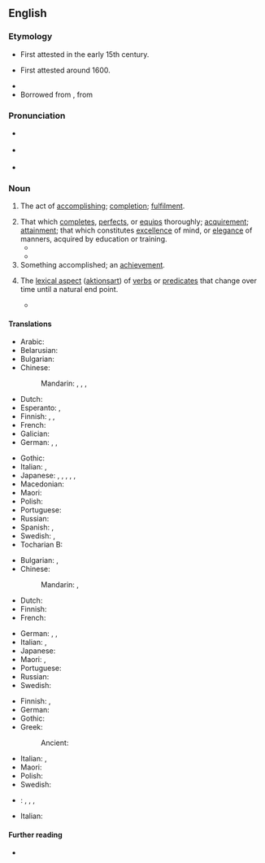 ==English==

===Etymology===
* First attested in the early 15th century.
* {{sense|completes|perfects|equips}} First attested around 1600.
* {{suffix|en|accomplish|ment}}
* Borrowed from {{bor|en|fr|accomplissement}}, from {{m|fro|accomplir}}

===Pronunciation===
* {{a|RP}} {{IPA|en|/ə.ˈkʌm.plɪʃ.mənt/}}
* {{a|GA}} {{IPA|en|/ə.ˈkɑm.plɪʃ.mənt/}}
* {{audio|en|En-us-accomplishment.ogg|Audio (US)}}

===Noun===
{{en-noun|~}}

# The act of [[accomplish]]ing; [[completion]]; [[fulfilment]].
#: {{usex|en|the '''accomplishment''' of an enterprise, of a prophecy, etc}}
# That which [[complete]]s, [[perfect]]s, or [[equip]]s thoroughly; [[acquirement]]; [[attainment]]; that which constitutes [[excellence]] of mind, or [[elegance]] of manners, acquired by education or training.
#* {{quote-book|en|1763|{{w|Charles Churchill (satirist)|Charles Churchill}}|The Ghost|section=Book III|passage=I’ll make a proof how I advance in / My new '''accomplishment''' of dancing.}}
#* {{quote-book|en|1782|{{w|William Cowper}}|The Progress of Error|passage='''Accomplishments''' have taken virtue’s place, / And wisdom falls before exterior grace ;}}
# Something accomplished; an [[achievement]].
#: {{ux|en|Increasing sales by 20% in the last quarter was seen as a major '''accomplishment''' for the business.}}
# {{lb|en|grammar|semantics}} The [[lexical aspect]] ([[aktionsart]]) of [[verb]]s or [[predicate]]s that change over time until a natural end point.
#* {{quote-book|en|1997|Robert van Valin and Randy LaPolla|Syntax||183-84|Thus it is attested that some children have taken an '''accomplishment''' verb like ''disappear'', which does not have a causative counterpart, and used it as a causative '''accomplishment''' in sentences like ''He disappeared it'', i.e. ‘He made it disappear.’||url=https://books.google.com/books?id=DxcrbgT1_oMC&pg=183}}

====Translations====
{{trans-top|the act of accomplishing}}
* Arabic: {{t|ar|تَنْفِيذ|m}}
* Belarusian: {{t|be|дасягне́нне|n|sc=Cyrl}}
* Bulgarian: {{t+|bg|постиже́ние|n}}
* Chinese:
*: Mandarin: {{t+|cmn|成就|tr=chéngjiù|sc=Hani}}, {{t+|cmn|成果|tr=chéngguǒ|sc=Hani}}, {{t+|cmn|成績|sc=Hani}}, {{t+|cmn|成绩|tr=chéngjì|sc=Hani}}
* Dutch: {{t+|nl|voltooiing|f}}
* Esperanto: {{t|eo|plenumo}}, {{t|eo|kompletigo}}
* Finnish: {{t+|fi|toteuttaminen}}, {{t+|fi|toteutuminen}}, {{t|fi|aikaansaanti}}
* French: {{t+|fr|accomplissement|m}}
* Galician: {{t|gl|logro|m}}
* German: {{t+|de|Ausführung|f}} {{t+|de|Durchführung|f}}, {{t+|de|Vollendung|f}}, {{t+|de|Erfüllung|f}}
{{trans-mid}}
* Gothic: {{t|got|𐍅𐌰𐌿𐍂𐍃𐍄𐍅|n}}
* Italian: {{t+|it|realizzazione|f}}, {{t+|it|attuazione|f}}
* Japanese: {{t+|ja|遂行|tr=すいこう, suikō|sc=Jpan}}, {{t+|ja|達成|tr=たっせい, tassei|sc=Jpan}}, {{t+|ja|到達|tr=とうたつ, tōtatsu|sc=Jpan}}, {{t+|ja|業績|tr=ぎょうせき, gyōseki|sc=Jpan}}, {{t+|ja|成果|tr=せいか, seika|sc=Jpan}}, {{t+|ja|成績|tr=せいせき, seiseki|sc=Jpan}}
* Macedonian: {{t|mk|достигнување|n}}
* Maori: {{t|mi|whakatutukitanga}}
* Polish: {{t+|pl|osiągnięcie|n}}
* Portuguese: {{t+|pt|realização|f}}
* Russian: {{t+|ru|достиже́ние|n}}
* Spanish: {{t+|es|logro|m}}, {{t+|es|éxito|m}}
* Swedish: {{t+|sv|fullbordan|c}}, {{t+|sv|utförande|n}}
* Tocharian B: {{t|txb|yāmor}}
{{trans-bottom}}

{{trans-top|that which completes}}
* Bulgarian: {{t+|bg|завършване|n}}, {{t+|bg|изпълнение|n}}
* Chinese:
*: Mandarin: {{t+|cmn|結束|sc=Hani}}, {{t+|cmn|结束|tr=jiéshù|sc=Hani}}
* Dutch: {{t+|nl|prestatie|f}}
* Finnish: {{t+|fi|saavutus}}
* French: {{t+|fr|accomplissement|m}}
{{trans-mid}}
* German: {{t+|de|Fertigkeit|f}}, {{t+|de|Errungenschaft|f}}, {{t+|de|Fähigkeit|f}}
* Italian: {{t+|it|completamento|m}}, {{t|it|concretizzazione|f}}
* Japanese: {{t+|ja|実績|tr=じっせき, jisseki|sc=Jpan}}
* Maori: {{t|mi|whakatutukitanga}}, {{t|mi|haumāuiui}}
* Portuguese: {{t+|pt|realização|f}}
* Russian: {{t+|ru|заверше́ние|n}}
* Swedish: {{t+|sv|bedrift|c}}
{{trans-bottom}}

{{trans-top|achievement}}
* Finnish: {{t+|fi|aikaansaannos}}, {{t+|fi|saavutus}}
* German: {{t+|de|Leistung|f}}
* Gothic: {{t|got|𐍄𐌰𐌿𐌹|n}}
* Greek:
*: Ancient: {{t|grc|κατόρθωμα|n}}
{{trans-mid}}
* Italian: {{t+|it|risultato|m}}, {{t+|it|traguardo|m}}
* Maori: {{t|mi|haumāuiui}}
* Polish: {{t+|pl|osiągnięcie|n}}
* Swedish: {{t+|sv|bedrift|c}}
{{trans-bottom}}

{{checktrans-top}}
* {{ttbc|id}}: {{t+|id|hasil}}, {{t|id|[[hasil]] [[jerih payah]]}}, {{t|id|[[prestasi]]}}, {{t|id|[[hasil]] [[yang]] [[capai|dicapai]]}}
{{trans-mid}}
* Italian: {{t+check|it|talento|m}}
{{trans-bottom}}

====Further reading====
* {{R:Webster 1913}}